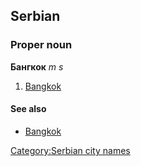 ==Serbian==
===Proper noun===
'''Бангкок''' ''m s''
#[[Bangkok]]
====See also====
*[[Bangkok#Serbian|Bangkok]]
[[Category:Serbian city names]]